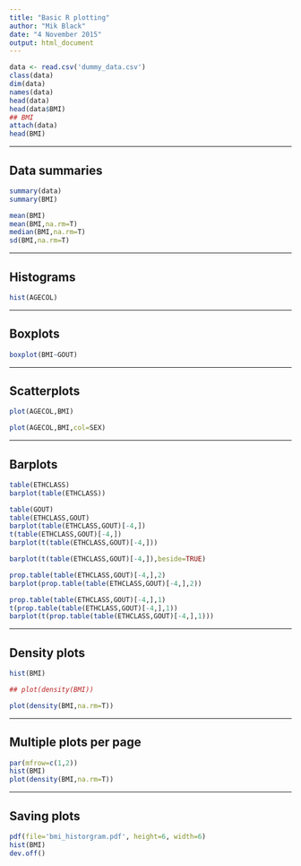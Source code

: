 ```yaml
---
title: "Basic R plotting"
author: "Mik Black"
date: "4 November 2015"
output: html_document
---
```

  
```r
data <- read.csv('dummy_data.csv')
class(data)
dim(data)
names(data)
head(data)
head(data$BMI)
## BMI
attach(data)
head(BMI)
```

---

## Data summaries

```r
summary(data)
summary(BMI)

mean(BMI)
mean(BMI,na.rm=T)
median(BMI,na.rm=T)
sd(BMI,na.rm=T)
```

---

## Histograms

```r
hist(AGECOL)
```

---

## Boxplots

```r
boxplot(BMI~GOUT)
```

---

## Scatterplots

```r
plot(AGECOL,BMI)

plot(AGECOL,BMI,col=SEX)
```

---

## Barplots

```r
table(ETHCLASS)
barplot(table(ETHCLASS))

table(GOUT)
table(ETHCLASS,GOUT)
barplot(table(ETHCLASS,GOUT)[-4,])
t(table(ETHCLASS,GOUT)[-4,])
barplot(t(table(ETHCLASS,GOUT)[-4,]))

barplot(t(table(ETHCLASS,GOUT)[-4,]),beside=TRUE)

prop.table(table(ETHCLASS,GOUT)[-4,],2)
barplot(prop.table(table(ETHCLASS,GOUT)[-4,],2))

prop.table(table(ETHCLASS,GOUT)[-4,],1)
t(prop.table(table(ETHCLASS,GOUT)[-4,],1))
barplot(t(prop.table(table(ETHCLASS,GOUT)[-4,],1)))
```

---

## Density plots

```r
hist(BMI)

## plot(density(BMI))

plot(density(BMI,na.rm=T))
```

---

## Multiple plots per page

```r
par(mfrow=c(1,2))
hist(BMI)
plot(density(BMI,na.rm=T))
```

---

## Saving plots

```r
pdf(file='bmi_historgram.pdf', height=6, width=6)
hist(BMI)
dev.off()
```



